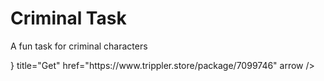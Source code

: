 # Criminal Task

A fun task for criminal characters


<Cards>
  <Cards.Card
    icon={<TagIcon />}
    title="Get"
    href="https://www.trippler.store/package/7099746"
    arrow
  />
</Cards>
